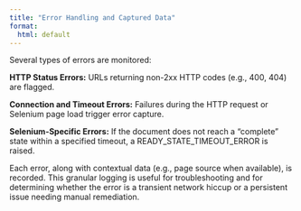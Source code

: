 ```yaml
---
title: "Error Handling and Captured Data"
format:
  html: default
---
```


Several types of errors are monitored:

**HTTP Status Errors:**
URLs returning non-2xx HTTP codes (e.g., 400, 404) are flagged.

**Connection and Timeout Errors:**
Failures during the HTTP request or Selenium page load trigger error capture.

**Selenium-Specific Errors:**
If the document does not reach a “complete” state within a specified timeout, a READY_STATE_TIMEOUT_ERROR is raised.

Each error, along with contextual data (e.g., page source when available), is recorded. This granular logging is useful for troubleshooting and for determining whether the error is a transient network hiccup or a persistent issue needing manual remediation.